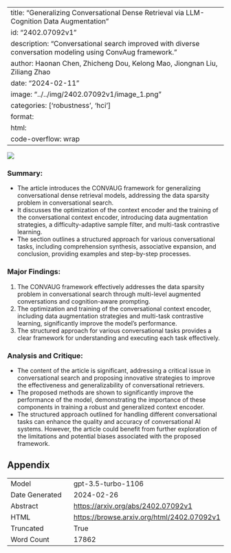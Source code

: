 
---
title: "Generalizing Conversational Dense Retrieval via LLM-Cognition Data Augmentation"
id: "2402.07092v1"
description: "Conversational search improved with diverse conversation modeling using ConvAug framework."
author: Haonan Chen, Zhicheng Dou, Kelong Mao, Jiongnan Liu, Ziliang Zhao
date: "2024-02-11"
image: "../../img/2402.07092v1/image_1.png"
categories: ['robustness', 'hci']
format:
  html:
    code-overflow: wrap
---

![](../../img/2402.07092v1/image_1.png)

### Summary:
- The article introduces the CONVAUG framework for generalizing conversational dense retrieval models, addressing the data sparsity problem in conversational search.
- It discusses the optimization of the context encoder and the training of the conversational context encoder, introducing data augmentation strategies, a difficulty-adaptive sample filter, and multi-task contrastive learning.
- The section outlines a structured approach for various conversational tasks, including comprehension synthesis, associative expansion, and conclusion, providing examples and step-by-step processes.

### Major Findings:
1. The CONVAUG framework effectively addresses the data sparsity problem in conversational search through multi-level augmented conversations and cognition-aware prompting.
2. The optimization and training of the conversational context encoder, including data augmentation strategies and multi-task contrastive learning, significantly improve the model's performance.
3. The structured approach for various conversational tasks provides a clear framework for understanding and executing each task effectively.

### Analysis and Critique:
- The content of the article is significant, addressing a critical issue in conversational search and proposing innovative strategies to improve the effectiveness and generalizability of conversational retrievers.
- The proposed methods are shown to significantly improve the performance of the model, demonstrating the importance of these components in training a robust and generalized context encoder.
- The structured approach outlined for handling different conversational tasks can enhance the quality and accuracy of conversational AI systems. However, the article could benefit from further exploration of the limitations and potential biases associated with the proposed framework.

## Appendix

|          |          |
|----------|----------|
| Model     | gpt-3.5-turbo-1106       |
| Date Generated     | 2024-02-26       |
| Abstract | [https://arxiv.org/abs/2402.07092v1](https://arxiv.org/abs/2402.07092v1)        |
| HTML     | [https://browse.arxiv.org/html/2402.07092v1](https://browse.arxiv.org/html/2402.07092v1)       |
| Truncated       | True       |
| Word Count       | 17862       |